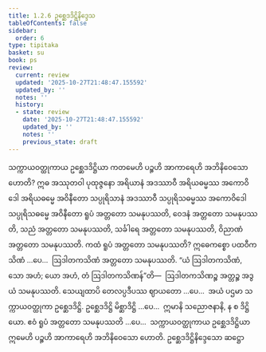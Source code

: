 ```yaml
---
title: 1.2.6 ဥစ္ဆေဒဒိဋ္ဌိနိဒ္ဒေသ
tableOfContents: false
sidebar:
  order: 6
type: tipitaka
basket: su
book: ps
review:
  current: review
  updated: '2025-10-27T21:48:47.155592'
  updated_by: ''
  notes: ''
  history:
  - state: review
    date: '2025-10-27T21:48:47.155592'
    updated_by: ''
    notes: ''
    previous_state: draft
---
```



<ReviewStatus review={frontmatter.review} showDetails={true} />

<HypothesisAnnotation frontmatter={frontmatter} />

<DynamicBreadcrumb />

<Division number="139" book="ps" e="ch" v="26" p="148">

<Paragraph number="783" book="ps">
သက္ကာယဝတ္ထုကာယ ဥစ္ဆေဒဒိဋ္ဌိယာ ကတမေဟိ ပဉ္စဟိ အာကာရေဟိ အဘိနိဝေသော ဟောတိ? ဣဓ အဿုတဝါ ပုထုဇ္ဇနော အရိယာနံ အဒဿာဝီ အရိယဓမ္မဿ အကောဝိဒေါ အရိယဓမ္မေ အဝိနီတော သပ္ပုရိသာနံ အဒဿာဝီ သပ္ပုရိသဓမ္မဿ အကောဝိဒေါ သပ္ပုရိသဓမ္မေ အဝိနီတော ရူပံ အတ္တတော သမနုပဿတိ, ဝေဒနံ အတ္တတော သမနုပဿတိ, သညံ အတ္တတော သမနုပဿတိ, သင်္ခါရေ အတ္တတော သမနုပဿတိ, ဝိညာဏံ အတ္တတော သမနုပဿတိ.
</Paragraph>

<Paragraph number="784" book="ps">
ကထံ <Emphasis>ရူပံ အတ္တတော သမနုပဿတိ?</Emphasis> ဣဓေကစ္စော ပထဝီကသိဏံ …ပေ…  ဩဒါတကသိဏံ အတ္တတော သမနုပဿတိ. “ယံ ဩဒါတကသိဏံ, သော အဟံ; ယော အဟံ, တံ ဩဒါတကသိဏန်”တိ—  ဩဒါတကသိဏဉ္စ အတ္တဉ္စ အဒွယံ သမနုပဿတိ. သေယျထာပိ တေလပ္ပဒီပဿ ဈာယတော …ပေ…  အယံ ပဌမာ သက္ကာယဝတ္ထုကာ ဥစ္ဆေဒဒိဋ္ဌိ. ဥစ္ဆေဒဒိဋ္ဌိ မိစ္ဆာဒိဋ္ဌိ …ပေ…  ဣမာနိ သညောဇနာနိ, န စ ဒိဋ္ဌိယော. ဧဝံ ရူပံ အတ္တတော သမနုပဿတိ …ပေ…  သက္ကာယဝတ္ထုကာယ ဥစ္ဆေဒဒိဋ္ဌိယာ ဣမေဟိ ပဉ္စဟိ အာကာရေဟိ အဘိနိဝေသော ဟောတိ.

</Paragraph>
</Division>

<Paragraph number="785" type="center" book="ps">
ဥစ္ဆေဒဒိဋ္ဌိနိဒ္ဒေသော ဆဋ္ဌော
</Paragraph>